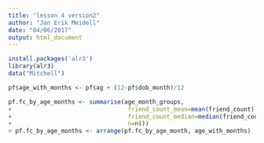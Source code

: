 ```yaml
---
title: "lesson 4 version2"
author: "Jan Erik Meidell"
date: "04/06/2017"
output: html_document
---
```



```r
install.packages('alr3')
library(alr3)
data("Mitchell")
```


```r
pf$age_with_months <- pf$ag + (12-pf$dob_month)/12

pf.fc_by_age_months <- summarise(age_month_groups, 
+                                 friend_count_mean=mean(friend_count),
+                                 friend_count_median=median(friend_count),
+                                 n=n())
> pf.fc_by_age_months <- arrange(pf.fc_by_age_month, age_with_months)
```



